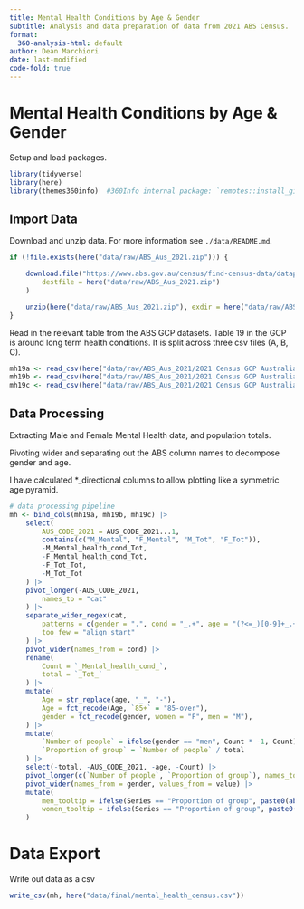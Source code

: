```yaml
---
title: Mental Health Conditions by Age & Gender 
subtitle: Analysis and data preparation of data from 2021 ABS Census. 
format:
  360-analysis-html: default
author: Dean Marchiori
date: last-modified
code-fold: true
---
```


# Mental Health Conditions by Age & Gender  

Setup and load packages. 

```r
library(tidyverse)
library(here)
library(themes360info)  #360Info internal package: `remotes::install_github("360-info/themes360info")` 
```

## Import Data  

Download and unzip data. For more information see `./data/README.md`.  

```r
if (!file.exists(here("data/raw/ABS_Aus_2021.zip"))) {

    download.file("https://www.abs.gov.au/census/find-census-data/datapacks/download/2021_GCP_AUS_for_AUS_short-header.zip",
        destfile = here("data/raw/ABS_Aus_2021.zip")
    )

    unzip(here("data/raw/ABS_Aus_2021.zip"), exdir = here("data/raw/ABS_Aus_2021"))
}
```

Read in the relevant table from the ABS GCP datasets. Table 19 in the GCP is around long term health conditions. 
It is split across three csv files (A, B, C).  

```r
mh19a <- read_csv(here("data/raw/ABS_Aus_2021/2021 Census GCP Australia for AUS/2021Census_G19A_AUS_AUS.csv"))
mh19b <- read_csv(here("data/raw/ABS_Aus_2021/2021 Census GCP Australia for AUS/2021Census_G19B_AUS_AUS.csv"))
mh19c <- read_csv(here("data/raw/ABS_Aus_2021/2021 Census GCP Australia for AUS/2021Census_G19C_AUS_AUS.csv"))
```

## Data Processing  

Extracting Male and Female Mental Health data, and population totals.  

Pivoting wider and separating out the ABS column names to decompose gender and age.  

I have calculated *_directional columns to allow plotting like a symmetric age pyramid.  

```r
# data processing pipeline
mh <- bind_cols(mh19a, mh19b, mh19c) |>
    select(
        AUS_CODE_2021 = AUS_CODE_2021...1,
        contains(c("M_Mental", "F_Mental", "M_Tot", "F_Tot")),
        -M_Mental_health_cond_Tot,
        -F_Mental_health_cond_Tot,
        -F_Tot_Tot,
        -M_Tot_Tot
    ) |>
    pivot_longer(-AUS_CODE_2021,
        names_to = "cat"
    ) |> 
    separate_wider_regex(cat,
        patterns = c(gender = ".", cond = "_.+", age = "(?<=_)[0-9]+_.+$"),
        too_few = "align_start"
    ) |> 
    pivot_wider(names_from = cond) |>
    rename(
        Count = `_Mental_health_cond_`,
        total = `_Tot_`
    ) |>
    mutate(
        Age = str_replace(age, "_", "-"),
        Age = fct_recode(Age, `85+` = "85-over"),
        gender = fct_recode(gender, women = "F", men = "M"),
    ) |>
    mutate(
        `Number of people` = ifelse(gender == "men", Count * -1, Count),
        `Proportion of group` = `Number of people` / total
    ) |>
    select(-total, -AUS_CODE_2021, -age, -Count) |>
    pivot_longer(c(`Number of people`, `Proportion of group`), names_to = "Series") |>
    pivot_wider(names_from = gender, values_from = value) |>
    mutate(
        men_tooltip = ifelse(Series == "Proportion of group", paste0(abs(round(men * 100, 1)), "%"), abs(men)),
        women_tooltip = ifelse(Series == "Proportion of group", paste0(abs(round(women * 100, 1)), "%"), abs(women))
    )
```

# Data Export 

Write out data as a csv  

```r
write_csv(mh, here("data/final/mental_health_census.csv"))
```